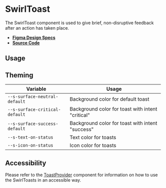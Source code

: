 
<Meta title="Components/SwirlToast" />

# SwirlToast

The SwirlToast component is used to give brief, non-disruptive feedback after an
action has taken place.

- **[Figma Design Specs](https://www.figma.com/file/iRHiAFsHxnzux8gQ9EjlZe/Flip-Components?node-id=2%3A47)**
- **[Source Code](https://github.com/flip-corp/swirl/tree/main/packages/swirl-components/src/components/swirl-toast)**

## Usage

<Canvas withSource="open">
  <Story id="components-swirltoast--swirl-toast" />
</Canvas>

<ArgsTable story="." />

## Theming

| Variable                       | Usage                                             |
| ------------------------------ | ------------------------------------------------- |
| `--s-surface-neutral-default`  | Background color for default toast                |
| `--s-surface-critical-default` | Background color for toast with intent "critical" |
| `--s-surface-success-default`  | Background color for toast with intent "success"  |
| `--s-text-on-status`           | Text color for toasts                             |
| `--s-icon-on-status`           | Icon color for toasts                             |

## Accessibility

Please refer to the
[ToastProvider](?path=/docs/components-swirltoastprovider--swirl-toast-provider)
component for information on how to use the SwirlToasts in an accessible way.

